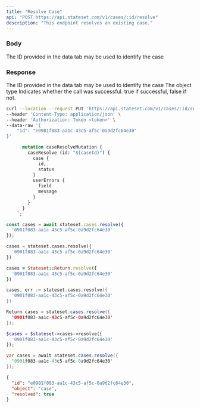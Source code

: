```yaml
---
title: "Resolve Case"
api: "POST https://api.stateset.com/v1/cases/:id/resolve"
description: "This endpoint resolves an existing case."
---
```


### Body

<ParamField body="case_id" type="string">
  The ID provided in the data tab may be used to identify the case
</ParamField>

### Response

<ResponseField name="id" type="string">
  The ID provided in the data tab may be used to identify the case
</ResponseField>

<ResponseField name="object" type="string">
  The object type
</ResponseField>

<ResponseField name="success" type="number">
  Indicates whether the call was successful. true if successful, false if not.
</ResponseField>

<RequestExample>

```bash cURL
curl --location --request PUT 'https://api.stateset.com/v1/cases/:id/resolve' \
--header 'Content-Type: application/json' \
--header 'Authorization: Token <token>' \
--data-raw '{
    "id": "e0901f083-aa1c-43c5-af5c-0a9d2fc64e30"
}'
```

```graphQL GraphQL
      mutation caseResolveMutation {
        caseResolve (id: "${caseId}") {
          case {
            id,
            status
          }
          userErrors {
            field
            message
          }
        }
      }
    `;
```
    

```js Node.js
const cases = await stateset.cases.resolve({
  '0901f083-aa1c-43c5-af5c-0a9d2fc64e30'
});
```

```python Python
cases = stateset.cases.resolve({
  '0901f083-aa1c-43c5-af5c-0a9d2fc64e30'
})
```

```ruby Ruby
cases = Stateset::Return.resolve({
  '0901f083-aa1c-43c5-af5c-0a9d2fc64e30'
})
```

```go Go
cases, err := stateset.cases.resolve({
  '0901f083-aa1c-43c5-af5c-0a9d2fc64e30'
})
```

```java Java
Return cases = stateset.cases.resolve({
  '0901f083-aa1c-43c5-af5c-0a9d2fc64e30'
});
```

```php PHP
$cases = $stateset->cases->resolve({
  '0901f083-aa1c-43c5-af5c-0a9d2fc64e30'
});
```

```csharp C#
var cases = await stateset.cases.resolve({
  '0901f083-aa1c-43c5-af5c-0a9d2fc64e30'
});
```


</RequestExample>

<ResponseExample>

```json Response
{
  "id": "e0901f083-aa1c-43c5-af5c-0a9d2fc64e30",
  "object": "case",
  "resolved": true
}
```

</ResponseExample>
